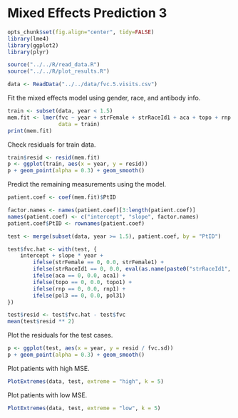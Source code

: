 Mixed Effects Prediction 3
==========================

```r
opts_chunk$set(fig.align="center", tidy=FALSE)
library(lme4)
library(ggplot2)
library(plyr)

source("../../R/read_data.R")
source("../../R/plot_results.R")

data <- ReadData("../../data/fvc.5.visits.csv")
```

Fit the mixed effects model using gender, race, and antibody info.

```r
train <- subset(data, year < 1.5)
mem.fit <- lmer(fvc ~ year + strFemale + strRaceId1 + aca + topo + rnp + pol3 + (1 + year|PtID),
                data = train)
print(mem.fit)
```

Check residuals for train data.

```r
train$resid <- resid(mem.fit)
p <- ggplot(train, aes(x = year, y = resid))
p + geom_point(alpha = 0.3) + geom_smooth()
```

Predict the remaining measurements using the model.

```r
patient.coef <- coef(mem.fit)$PtID

factor.names <- names(patient.coef)[3:length(patient.coef)]
names(patient.coef) <- c("intercept", "slope", factor.names)
patient.coef$PtID <- rownames(patient.coef)

test <- merge(subset(data, year >= 1.5), patient.coef, by = "PtID")

test$fvc.hat <- with(test, {
    intercept + slope * year +
        ifelse(strFemale == 0, 0.0, strFemale1) + 
        ifelse(strRaceId1 == 0, 0.0, eval(as.name(paste0("strRaceId1", strRaceId1)))) +
        ifelse(aca == 0, 0.0, aca1) +
        ifelse(topo == 0, 0.0, topo1) +
        ifelse(rnp == 0, 0.0, rnp1) +
        ifelse(pol3 == 0, 0.0, pol31)
})

test$resid <- test$fvc.hat - test$fvc
mean(test$resid ** 2)
```

Plot the residuals for the test cases.

```r
p <- ggplot(test, aes(x = year, y = resid / fvc.sd))
p + geom_point(alpha = 0.3) + geom_smooth()
```

Plot patients with high MSE.

```r
PlotExtremes(data, test, extreme = "high", k = 5)
```

Plot patients with low MSE.

```r
PlotExtremes(data, test, extreme = "low", k = 5)
```
